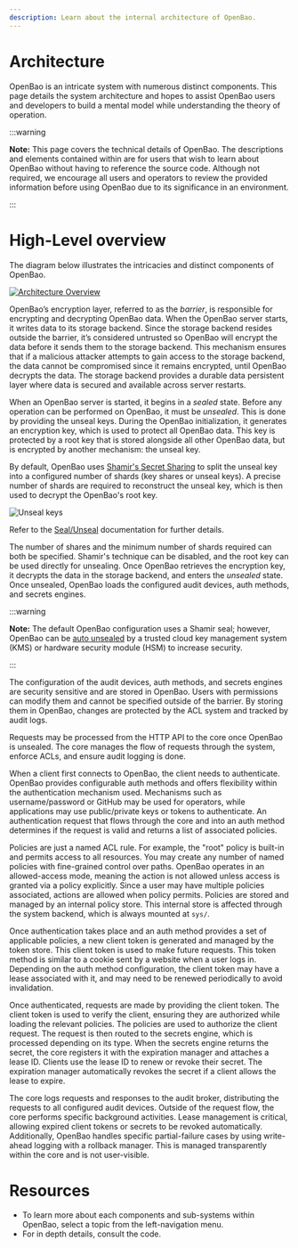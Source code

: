 ```yaml
---
description: Learn about the internal architecture of OpenBao.
---
```


# Architecture

OpenBao is an intricate system with numerous distinct components. This page details the system architecture and hopes to assist OpenBao users and developers to build a mental model while understanding the theory of operation.

:::warning

**Note:** This page covers the technical details of OpenBao. The descriptions and elements contained within are for users that wish to learn about OpenBao without having to reference the source code. Although not required, we encourage all users and operators to review the provided information before using OpenBao due to its significance in an environment.

:::

# High-Level overview

The diagram below illustrates the intricacies and distinct components of OpenBao.

[![Architecture Overview](/img/layers.png)](/img/layers.png)

OpenBao’s encryption layer, referred to as the _barrier_, is responsible for encrypting and decrypting OpenBao data. When the OpenBao server starts, it writes data to its storage backend. Since the storage backend resides outside the barrier, it’s considered untrusted so OpenBao will encrypt the data before it sends them to the storage backend. This mechanism ensures that if a malicious attacker attempts to gain access to the storage backend, the data cannot be compromised since it remains encrypted, until OpenBao decrypts the data. The storage backend provides a durable data persistent layer where data is secured and available across server restarts.

When an OpenBao server is started, it begins in a _sealed_ state. Before any
operation can be performed on OpenBao, it must be _unsealed_. This is done by
providing the unseal keys. During the OpenBao initialization, it generates an
encryption key, which is used to protect all OpenBao data. This key is protected by
a root key that is stored alongside all other OpenBao data, but is encrypted by another mechanism: the unseal key.

By default, OpenBao uses [Shamir's Secret
Sharing](https://en.wikipedia.org/wiki/Shamir%27s_Secret_Sharing) to split the
unseal key into a configured number of shards (key shares or unseal
keys). A precise number of shards are required to reconstruct the unseal key,
which is then used to decrypt the OpenBao's root key.

![Unseal keys](/img/vault-shamir-seal.png)

Refer to the [Seal/Unseal](/docs/concepts/seal#seal-unseal) documentation for
further details.

The number of shares and the minimum number of shards required can both be specified.
Shamir's technique can be disabled, and the root key can be used directly for
unsealing. Once OpenBao retrieves the encryption key, it decrypts the
data in the storage backend, and enters the _unsealed_ state. Once unsealed,
OpenBao loads the configured audit devices, auth methods, and secrets
engines.

:::warning

**Note:** The default OpenBao configuration uses a Shamir seal; however, OpenBao can be [auto
unsealed](/docs/concepts/seal#auto-unseal) by a trusted cloud key management
system (KMS) or hardware security module (HSM) to increase security.

:::

The configuration of the audit devices, auth methods, and secrets engines are security sensitive and are stored in OpenBao. Users with permissions can modify them and cannot be specified outside of the barrier. By storing them in OpenBao, changes are protected by the ACL system and tracked by audit logs.

Requests may be processed from the HTTP API to the core once OpenBao is unsealed.
The core manages the flow of requests through the system,
enforce ACLs, and ensure audit logging is done.

When a client first connects to OpenBao, the client needs to authenticate. OpenBao provides
configurable auth methods and offers flexibility within the authentication mechanism
used. Mechanisms such as username/password or GitHub may be
used for operators, while applications may use public/private keys or tokens to
authenticate. An authentication request that flows through the core and into an auth
method determines if the request is valid and returns a list of
associated policies.

Policies are just a named ACL rule. For example, the "root" policy is built-in
and permits access to all resources. You may create any number of named policies
with fine-grained control over paths. OpenBao operates in an allowed-access mode, meaning the action is not allowed unless access is granted via a policy explicitly. Since a user may have multiple policies associated, actions are allowed when policy permits. Policies are stored and managed by an internal
policy store. This internal store is affected through the system backend,
which is always mounted at `sys/`.

Once authentication takes place and an auth method provides a set of applicable
policies, a new client token is generated and managed by the token store. This
client token is used to make future requests.
This token method is similar to a cookie sent by a website when a user logs in. Depending on the auth method configuration, the client
token may have a lease associated with it, and may need to be renewed periodically to avoid invalidation.

Once authenticated, requests are made by providing the client token. The client token is
used to verify the client, ensuring they are authorized while loading the relevant policies. The
policies are used to authorize the client request. The request is then routed to the secrets engine, which is processed depending on its type. When the secrets engine returns the secret, the core registers it with the expiration manager and attaches a lease ID.  Clients use the lease ID to renew or revoke their
secret. The expiration manager automatically revokes the secret if a client allows the lease to expire.

The core logs requests and responses to the audit broker, distributing the requests to all configured audit devices. Outside of the request
flow, the core performs specific background activities. Lease management is critical, allowing expired client tokens or secrets to be revoked automatically. Additionally, OpenBao handles specific partial-failure cases by using write-ahead logging with a rollback manager. This is managed transparently within the core and is not user-visible.

# Resources

- To learn more about each components and sub-systems within OpenBao, select a topic from the left-navigation menu.
- For in depth details, consult the code.

